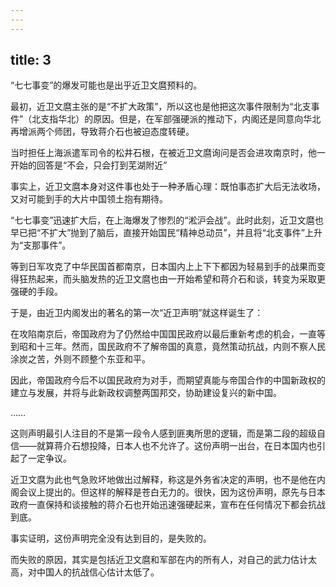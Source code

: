 ```yaml
---
---
---
```

title: 3
---



“七七事变”的爆发可能也是出乎近卫文麿预料的。

最初，近卫文麿主张的是“不扩大政策”，所以这也是他把这次事件限制为“北支事件”（北支指华北）的原因。但是，在军部强硬派的推动下，内阁还是同意向华北再增派两个师团，导致蒋介石也被迫态度转硬。

当时担任上海派遣军司令的松井石根，在被近卫文麿询问是否会进攻南京时，他一开始的回答是“不会，只会打到芜湖附近”



事实上，近卫文麿本身对这件事也处于一种矛盾心理：既怕事态扩大后无法收场，又对可能到手的大片中国领土抱有期待。

“七七事变”迅速扩大后，在上海爆发了惨烈的“淞沪会战”。此时此刻，近卫文麿也早已把“不扩大”抛到了脑后，直接开始国民“精神总动员”，并且将“北支事件”上升为“支那事件”。

等到日军攻克了中华民国首都南京，日本国内上上下下都因为轻易到手的战果而变得狂热起来，而头脑发热的近卫文麿也由一开始希望和蒋介石和谈，转变为采取更强硬的手段。

于是，由近卫内阁发出的著名的第一次“近卫声明”就这样诞生了：

在攻陷南京后，帝国政府为了仍然给中国国民政府以最后重新考虑的机会，一直等到昭和十三年。然而，国民政府不了解帝国的真意，竟然策动抗战，内则不察人民涂炭之苦，外则不顾整个东亚和平。

因此，帝国政府今后不以国民政府为对手，而期望真能与帝国合作的中国新政权的建立与发展，并将与此新政权调整两国邦交，协助建设复兴的新中国。

……

这则声明最引人注目的不是第一段令人感到匪夷所思的逻辑，而是第二段的超级自信——就算蒋介石想投降，日本人也不允许了。这份声明一出台，在日本国内也引起了一定争议。

近卫文麿为此也气急败坏地做出过解释，称这是外务省决定的声明，也不是他在内阁会议上提出的。但这样的解释是苍白无力的。很快，因为这份声明，原先与日本政府一直保持和谈接触的蒋介石也开始迅速强硬起来，宣布在任何情况下都会抗战到底。

事实证明，这份声明完全没有达到目的，是失败的。

而失败的原因，其实是包括近卫文麿和军部在内的所有人，对自己的武力估计太高，对中国人的抗战信心估计太低了。